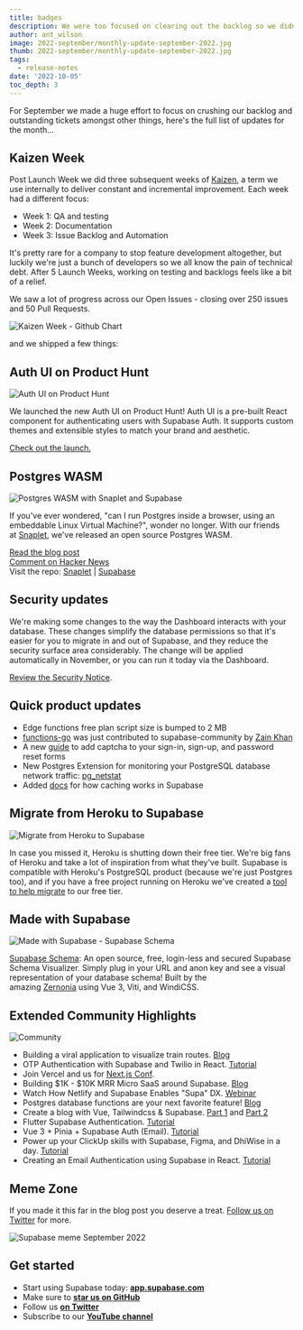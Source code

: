 ```yaml
---
title: badges
description: We were too focused on clearing out the backlog so we didn't ship anything new last month... or did we?!
author: ant_wilson
image: 2022-september/monthly-update-september-2022.jpg
thumb: 2022-september/monthly-update-september-2022.jpg
tags:
  - release-notes
date: '2022-10-05'
toc_depth: 3
---
```


<Chart />

For September we made a huge effort to focus on crushing our backlog and outstanding tickets amongst other things, here's the full list of updates for the month...

## Kaizen Week

Post Launch Week we did three subsequent weeks of [Kaizen](https://en.wikipedia.org/wiki/Kaizen), a term we use internally to deliver constant and incremental improvement. Each week had a different focus:

- Week 1: QA and testing
- Week 2: Documentation
- Week 3: Issue Backlog and Automation

It's pretty rare for a company to stop feature development altogether, but luckily we're just a bunch of developers so we all know the pain of technical debt. After 5 Launch Weeks, working on testing and backlogs feels like a bit of a relief.

We saw a lot of progress across our Open Issues - closing over 250 issues and 50 Pull Requests.

![Kaizen Week - Github Chart](/images/blog/2022-september/kaizen.jpg)

and we shipped a few things:

## Auth UI on Product Hunt

![Auth UI on Product Hunt](/images/blog/2022-september/auth-ui-product-hunt.png)

We launched the new Auth UI on Product Hunt! Auth UI is a pre-built React component for authenticating users with Supabase Auth. It supports custom themes and extensible styles to match your brand and aesthetic.

[Check out the launch.](https://www.producthunt.com/posts/auth-ui-login-ui-for-your-web-app)

## Postgres WASM

![Postgres WASM with Snaplet and Supabase](/images/blog/2022-september/postgres-wasm.jpg)

If you've ever wondered, "can I run Postgres inside a browser, using an embeddable Linux Virtual Machine?", wonder no longer. With our friends at [Snaplet](https://www.snaplet.dev/?utm_campaign=Beta%20update%20emails&utm_source=hs_email&utm_medium=email&_hsenc=p2ANqtz-8u0x9grbiydYqh56hC_8Dta4ZiTdWbW0eXWkVCnUEUGWWoVDFXCpWzJWImkLfM-lG-o2JX), we've released an open source Postgres WASM.

[Read the blog post](https://supabase.com/blog/postgres-wasm) <br/>
[Comment on Hacker News](https://news.ycombinator.com/item?id=33067962) <br/>
Visit the repo: [Snaplet](https://github.com/snaplet/postgres-wasm) | [Supabase](https://github.com/supabase-community/postgres-wasm)

## Security updates

We're making some changes to the way the Dashboard interacts with your database. These changes simplify the database permissions so that it's easier for you to migrate in and out of Supabase, and they reduce the security surface area considerably. The change will be applied automatically in November, or you can run it today via the Dashboard.

[Review the Security Notice](https://github.com/supabase/supabase/discussions/9314).

## Quick product updates

- Edge functions free plan script size is bumped to 2 MB
- [functions-go](https://github.com/supabase-community/functions-go) was just contributed to supabase-community by [Zain Khan](https://twitter.com/Za1n_K)
- A new [guide](https://supabase.com/docs/guides/auth/auth-captcha) to add captcha to your sign-in, sign-up, and password reset forms
- New Postgres Extension for monitoring your PostgreSQL database network traffic: [pg_netstat](https://github.com/supabase/pg_netstat)
- Added [docs](https://supabase.com/docs/guides/storage-cdn) for how caching works in Supabase

## Migrate from Heroku to Supabase

![Migrate from Heroku to Supabase](/images/blog/2022-september/migrate-from-heroku-to-supabase.jpg)

In case you missed it, Heroku is shutting down their free tier. We're big fans of Heroku and take a lot of inspiration from what they've built. Supabase is compatible with Heroku's PostgreSQL product (because we're just Postgres too), and if you have a free project running on Heroku we've created a [tool to help migrate](http://migrate.supabase.com/) to our free tier.

## Made with Supabase

![Made with Supabase - Supabase Schema](/images/blog/2022-september/madewithsupabase.jpg)

[Supabase Schema](https://supabase-schema.vercel.app/): An open source, free, login-less and secured Supabase Schema Visualizer. Simply plug in your URL and anon key and see a visual representation of your database schema! Built by the amazing [Zernonia](https://twitter.com/zernonia) using Vue 3, Viti, and WindiCSS.

## Extended Community Highlights

![Community](/images/blog/2022-june/community.jpg)

- Building a viral application to visualize train routes. [Blog](https://vercel.com/blog/building-a-viral-application-to-visualize-train-routes)
- OTP Authentication with Supabase and Twilio in React. [Tutorial](https://refine.dev/blog/supabase-twilio-otp-authentication-in-react/)
- Join Vercel and us for [Next.js Conf](https://nextjs.org/conf).
- Building $1K - $10K MRR Micro SaaS around Supabase. [Blog](https://microsaasidea.substack.com/p/micro-saas-products-around-supabase)
- Watch How Netlify and Supabase Enables "Supa" DX. [Webinar](https://www.netlify.com/resources/webinars/how-netlify-supabase-enables-supa-dx/)
- Postgres database functions are your next favorite feature! [Blog](https://mirror.xyz/0x7D15080A13c8128dBAf90a2c2326058b5c1D5eac/MaiOq5m1xSa9QfMuiLYq4bJdA0owWoTpOZNlQv76_so)
- Create a blog with Vue, Tailwindcss & Supabase. [Part 1](https://youtube.com/watch?v=0NB9lgFcOT4) and [Part 2](https://youtube.com/watch?v=UP2mHUpcv6g)
- Flutter Supabase Authentication. [Tutorial](https://www.sandromaglione.com/techblog/flutter-supabase-authentication-complete-tutorial)
- Vue 3 + Pinia + Supabase Auth (Email). [Tutorial](https://towardsdev.com/vue-3-pinia-supabase-auth-email-1228f5f8502e)
- Power up your ClickUp skills with Supabase, Figma, and DhiWise in a day. [Tutorial](https://dev.to/saloni137/power-up-your-clickup-skills-with-supabase-figma-and-dhiwise-in-a-day-3pak)
- Creating an Email Authentication using Supabase in React. [Tutorial](https://dev.to/surajondev/creating-an-email-authentication-using-supabase-in-react-5883)

## Meme Zone

If you made it this far in the blog post you deserve a treat. [Follow us on Twitter](https://twitter.com/supabase) for more.

![Supabase meme September 2022](/images/blog/2022-september/beta-update-september-meme.jpeg)

## Get started

- Start using Supabase today: **[app.supabase.com](https://app.supabase.com/)**
- Make sure to **[star us on GitHub](https://github.com/supabase/supabase)**
- Follow us **[on Twitter](https://twitter.com/supabase)**
- Subscribe to our **[YouTube channel](https://www.youtube.com/c/supabase)**
